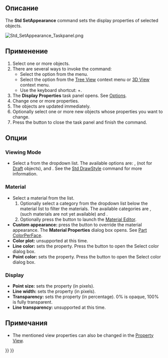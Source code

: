 <languages/>

<div class="mw-translate-fuzzy">
{{Docnav/ru
|[[Std_ToggleNavigation/ru|Команда "Навигация/редактирование"]]
|[[Std_RandomColor/ru|Команда "Случайный цвет"]]
|[[Std_View_Menu/ru|Меню "Вид"]]
|IconL=Std_ToggleNavigation.svg
|IconR=Std_RandomColor.svg
|IconC=Freecad.svg
}}
</div>

<div class="mw-translate-fuzzy">
{{GuiCommand/ru
|Name=Std SetAppearance
|Name/ru=Внешний вид
|MenuLocation=Вид → Внешний вид...
|Workbenches=All
|Shortcut={{KEY|Ctrl}}+{{KEY|D}}
|SeeAlso=[[Part_FaceColors/ru|Part FaceColors]]
}}
</div>

<span id="Description"></span>
==Описание==

The '''Std SetAppearance''' command sets the display properties of selected objects.

[[Image:Std_SetAppearance_Taskpanel.png]]
{{Caption|The Display Properties task panel}}

<span id="Usage"></span>
==Применение==

# Select one or more objects.
# There are several ways to invoke the command:
#* Select the {{MenuCommand|View → [[Image:Std_SetAppearance.svg|16px]] Appearance}} option from the menu.
#* Select the {{MenuCommand|[[Image:Std_SetAppearance.svg|16px]] Appearance}} option from the [[Tree_View|Tree View]] context menu or [[3D_View|3D View]] context menu.
#* Use the keyboard shortcut: {{KEY|Ctrl}}+{{KEY|D}}.
# The '''Display Properties''' task panel opens. See [[#Options|Options]].
# Change one or more properties.
# The objects are updated immediately.
# Optionally select one or more new objects whose properties you want to change.
# Press the {{Button|Close}} button to close the task panel and finish the command.

<span id="Options"></span>
==Опции==

===Viewing Mode===

* Select a {{PropertyView|Display Mode}} from the dropdown list. The available options are: {{Value|Flat Lines}}, {{Value|Shaded}} (not for [[Draft_Workbench|Draft]] objects), {{Value|Wireframe}} and {{Value|Points}}. See the [[Std_DrawStyle|Std DrawStyle]] command for more information.

===Material===

* Select a material from the list.
*# Optionally select a category from the dropdown list below the material list to filter the materials. The available categories are {{Value|Basic appearance}}, {{Value|Texture appearance}} (such materials are not yet available) and {{Value|All materials}}.
*# Optionally press the {{Button|Launch Editor}} button to launch the [[Material_Edit|Material Editor]].
* '''Custom appearance:''' press the {{Button|Appearance}} button to override the material appearance. The '''Material Properties''' dialog box opens. See [[Part_ColorPerFace#Usage|Part ColorPerFace]].
* '''Color plot:''' unsupported at this time.
* '''Line color:''' sets the {{PropertyView|Line Color}} property. Press the button to open the Select color dialog box.
* '''Point color:''' sets the {{PropertyView|Point Color}} property. Press the button to open the Select color dialog box.

===Display===

* '''Point size:''' sets the {{PropertyView|Point Size}} property (in pixels).
* '''Line width:''' sets the {{PropertyView|Line Width}} property (in pixels).
* '''Transparency:''' sets the {{PropertyView|Transparency}} property (in percentage). 0% is opaque, 100% is fully transparent.
* '''Line transparency:''' unsupported at this time.

<span id="Notes"></span>
==Примечания==

* The mentioned view properties can also be changed in the [[Property_View|Property View]].


<div class="mw-translate-fuzzy">
{{Docnav/ru
|[[Std_ToggleNavigation/ru|Команда "Навигация/редактирование"]]
|[[Std_RandomColor/ru|Команда "Случайный цвет"]]
|[[Std_View_Menu/ru|Меню "Вид"]]
|IconL=Std_ToggleNavigation.svg
|IconR=Std_RandomColor.svg
|IconC=Freecad.svg
}}
</div>

{{Std_Base_navi{{#translation:}}}}
{{Userdocnavi{{#translation:}}}}
